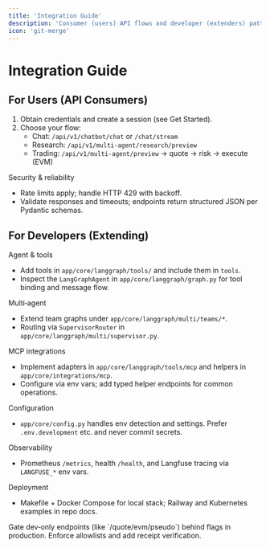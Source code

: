 ```yaml
---
title: 'Integration Guide'
description: 'Consumer (users) API flows and developer (extenders) patterns to customize Nex‑T1.'
icon: 'git-merge'
---
```


# Integration Guide

## For Users (API Consumers)

1) Obtain credentials and create a session (see Get Started).
2) Choose your flow:
   - Chat: `/api/v1/chatbot/chat` or `/chat/stream`
   - Research: `/api/v1/multi-agent/research/preview`
   - Trading: `/api/v1/multi-agent/preview` → quote → risk → execute (EVM)

Security & reliability
- Rate limits apply; handle HTTP 429 with backoff.
- Validate responses and timeouts; endpoints return structured JSON per Pydantic schemas.

## For Developers (Extending)

Agent & tools
- Add tools in `app/core/langgraph/tools/` and include them in `tools`.
- Inspect the `LangGraphAgent` in `app/core/langgraph/graph.py` for tool binding and message flow.

Multi‑agent
- Extend team graphs under `app/core/langgraph/multi/teams/*`.
- Routing via `SupervisorRouter` in `app/core/langgraph/multi/supervisor.py`.

MCP integrations
- Implement adapters in `app/core/langgraph/tools/mcp` and helpers in `app/core/integrations/mcp`.
- Configure via env vars; add typed helper endpoints for common operations.

Configuration
- `app/core/config.py` handles env detection and settings. Prefer `.env.development` etc. and never commit secrets.

Observability
- Prometheus `/metrics`, health `/health`, and Langfuse tracing via `LANGFUSE_*` env vars.

Deployment
- Makefile + Docker Compose for local stack; Railway and Kubernetes examples in repo docs.

<Warning>
Gate dev‑only endpoints (like `/quote/evm/pseudo`) behind flags in production. Enforce allowlists and add receipt verification.
</Warning>

